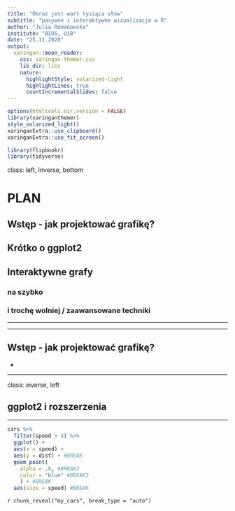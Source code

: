 ```yaml
---
title: "Obraz jest wart tysiąca słów"
subtitle: "pasywne i interaktywne wizualizacje w R"
author: "Julia Romanowska"
institute: "BIOS, UiB"
date: "25.11.2020"
output:
  xaringan::moon_reader:
    css: xaringan-themer.css
    lib_dir: libs
    nature:
      highlightStyle: solarized-light
      highlightLines: true
      countIncrementalSlides: false
---
```


```r
options(htmltools.dir.version = FALSE)
library(xaringanthemer)
style_solarized_light()
xaringanExtra::use_clipboard()
xaringanExtra::use_fit_screen()

library(flipbookr)
library(tidyverse)
```

class: left, inverse, bottom

# PLAN

## Wstęp - jak projektować grafikę?
## Krótko o ggplot2
## Interaktywne grafy
### na szybko
### i trochę wolniej / zaawansowane techniki

---



---

## Wstęp - jak projektować grafikę?

- 

---

class: inverse, left

## ggplot2 i rozszerzenia

---

```r
cars %>%
  filter(speed > 4) %>%
  ggplot() +
  aes(x = speed) +
  aes(y = dist) + #BREAK
  geom_point(
    alpha = .8, #BREAK2
    color = "blue" #BREAK3
    ) + #BREAK
  aes(size = speed) #BREAK
```

`r chunk_reveal("my_cars", break_type = "auto")`

